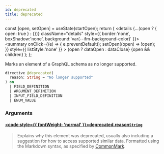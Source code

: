 ```yaml
---
id: deprecated
title: deprecated
---
```









  const [open, setOpen] = useState(startOpen);
  return (
    <details {...(open ? { open: true } : {})} className="details" style={{ border:'none', boxShadow:'none', background:'var(--ifm-background-color)' }}>
      <summary
        onClick={(e) => {
          e.preventDefault();
          setOpen((open) => !open);
        }}
        style={{ listStyle:'none' }}
      >
      {open ? dataOpen : dataClose}
      </summary>
      {open && children}
    </details>
  );
};








Marks an element of a GraphQL schema as no longer supported.


```graphql
directive @deprecated(
  reason: String = "No longer supported"
) on 
  | FIELD_DEFINITION
  | ARGUMENT_DEFINITION
  | INPUT_FIELD_DEFINITION
  | ENUM_VALUE
```




### Arguments

#### [<code style={{ fontWeight: 'normal' }}>deprecated.<b>reason</b></code>](#)<Bullet />[`String`](/gql-api/scalars/string) <Badge class="badge badge--secondary" text="scalar"/> 
> 
> 
> Explains why this element was deprecated, usually also including a suggestion for how to access supported similar data. Formatted using the Markdown syntax, as specified by [CommonMark](https://commonmark.org/).
> 



